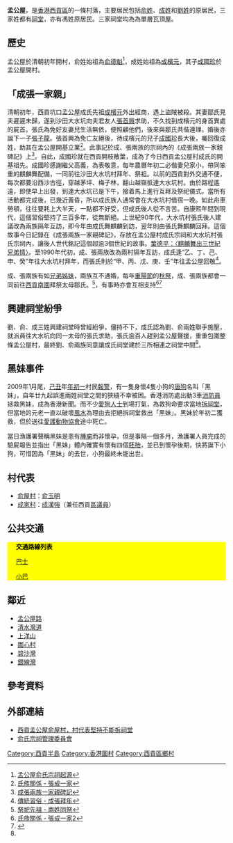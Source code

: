 '''孟公屋'''，是[[香港|香港]][[西貢區|西貢區]]的一條村落，主要居民包括[[俞姓|俞姓]]、[[成姓|成姓]]和[[劉姓|劉姓]]的原居民，三家姓都有[[祠堂|祠堂]]，亦有馮姓原居民。三家祠堂均為為單層瓦頂[[屋|屋]]。

==歷史==
孟公屋於清朝初年開村，俞姓始祖為[[俞德魁|俞德魁]]<ref>[http://yusat.org.hk/modules/xfsection/article.php?articleid=2 孟公屋俞氏宗祠起源]{{dead link|date=2017年12月 |bot=InternetArchiveBot |fix-attempted=yes }}</ref>，成姓始祖為[[成檳元|成檳元]]，其子[[成國珍|成國珍]]於孟公屋開村。

==「成張一家親」==
清朝初年，西貢坑口孟公屋成氏先祖[[成檳元|成檳元]]外出經商，遇上盜賊被殺。其妻鄒氏見夫遲遲未歸，遂到沙田大水坑向夫君友人[[張首興|張首興]]求助，不久找到成檳元的身首異處的屍首。張氏為免好友妻兒生活無依，便照顧他們，後來與鄒氏共偕連理，婚後亦誕下一子[[張子龍|張子龍]]。張首興為免亡友絕後，待成檳元的兒子[[成國珍|成國珍]]長大後，囑回復成姓，助其在孟公屋開基立業<ref name="張成一家">[http://www.districtcouncils.gov.hk/st_d/heritage/pages/A116P1.htm 氏族關係 - 張成一家]{{dead link|date=2017年12月 |bot=InternetArchiveBot |fix-attempted=yes }}</ref>。此事記於成、張兩族的宗祠內的《成張兩族一家親碑記》上<ref name="成張兩族一家親碑記">[http://www.districtcouncils.gov.hk/st_d/heritage/pages/A117P1.htm 成張兩族一家親碑記]{{dead link|date=2017年12月 |bot=InternetArchiveBot |fix-attempted=yes }}</ref>。自此，成國珍就在西貢開枝散葉，成為了今日西貢孟公屋村成氏的開基祖先。成國珍感謝繼父高義，為表敬意，每年農曆年初二必偕妻兒家小，帶同笨重的麒麟舞配備，一同前往沙田大水坑村拜年、祭祖。以前的西貢對外交通不便，每次都要沿西沙古徑，穿越茅坪、梅子林，翻山越嶺抵達大水坑村。由於路程遙遠，即使早上出發，到達大水坑已是下午，接着馬上進行互拜及祭祀儀式。當所有活動都完成後，已幾近黃昏，所以成氏族人通常會在大水坑村借宿一晚。如此舟車勞頓，往往要耗上大半天，一點都不好受，但成氏後人從不言苦。自康熙年間到現代，這個習俗堅持了三百多年，從無斷絕。上世紀90年代，大水坑村張氏後人建議改為兩族隔年互訪，即今年由成氏舞麒麟到訪，翌年則由張氏舞麒麟回拜。這個故事今日記錄在《成張兩族一家親碑記》，存放在孟公屋村成氏宗祠和大水坑村張氏宗祠內，讓後人世代銘記這個超逾3個世紀的故事。[http://paper.wenweipo.com/2016/10/31/ED1610310012.htm 葉德平：〈麒麟舞出三世紀兄弟情〉]{{Wayback|url=http://paper.wenweipo.com/2016/10/31/ED1610310012.htm |date=20170107172833 }}。至1990年代初，成、張兩族改為兩村隔年互訪，成氏逢“乙、丁、己、申、癸”年往大水坑村拜年，而張氏則於“甲、丙、戊、庚、壬”年往孟公屋回敬<ref name="成張拜年">[http://www.districtcouncils.gov.hk/st_d/heritage/pages/A143P1.htm 傳統習俗 - 成張拜年]{{dead link|date=2017年12月 |bot=InternetArchiveBot |fix-attempted=yes }}</ref>。

成、張兩族有如[[兄弟姊妹|兄弟姊妹]]，兩族互不通婚，每年[[重陽節|重陽節]]的[[秋祭|秋祭]]，成、張兩族都會一同前往[[西貢南圍|西貢南圍]]拜祭太母鄒氏。<ref name="兩姓同祭">[http://www.districtcouncils.gov.hk/st_d/heritage/pages/B062P1.htm 祭祀先祖 - 兩姓同祭]{{dead link|date=2017年12月 |bot=InternetArchiveBot |fix-attempted=yes }}</ref>，有事時亦會互相支持<ref name="張成一家2">[http://www.districtcouncils.gov.hk/st_d/heritage/pages/A116P2.htm 氏族關係 - 張成一家2]{{dead link|date=2017年12月 |bot=InternetArchiveBot |fix-attempted=yes }}</ref><ref>{{Cite web |url=http://video.online.hk/watch/24661 |title=ATV 尋找百姓家 Ch02 成張拜年 |access-date=2011-03-06 |archive-date=2011-03-08 |archive-url=https://web.archive.org/web/20110308012058/http://video.online.hk/watch/24661 |dead-url=yes }}</ref>

==興建祠堂紛爭==
劉、俞、成三姓興建祠堂時曾經紛爭，僵持不下，成氏認為劉、俞兩姓聯手施壓，就派員往大水坑向同一太母的張氏求助，張氏逾百人趕到孟公屋聲援，重重包圍整條孟公屋村，最終劉、俞兩族同意讓成氏祠堂建於三所相連之祠堂中間<ref name="張成一家2" />。

==黑妹事件==
2009年1月尾，[[己丑|己丑]]年[[年初一|年初一]]村民[[報警|報警]]，有一隻身懷4隻小狗的[[唐狗|唐狗]]名叫「黑妹」，自年廿九起誤進兩姓祠堂之間的狹縫不幸被困。香港消防處出動3車[[消防員|消防員]]拯救黑妹，成為香港新聞。而不少[[愛狗人士|愛狗人士]]到場打氣，為救狗命要求當地[[拆祠堂|拆祠堂]]，但當地的元老一直以破壞[[風水|風水]]為理由去拒絕拆祠堂救出「黑妹」。黑妹於年初二獲救，但於送往[[愛護動物協會|愛護動物協會]]途中死亡。

當日漁護署聲稱黑妹是患有[[腫瘤|腫瘤]]而非懷孕，但是事隔一個多月，漁護署人員完成的驗屍報告並指出「黑妹」體內確實有懷有四個[[胚胎|胚胎]]，並已到懷孕後期，快將誕下小狗，可惜因為「黑妹」的去世，小狗最終未能出世。

==村代表==
*[[俞屋村|俞屋村]]：[[俞玉明|俞玉明]]
*[[成家村|成家村]]：[[成漢強|成漢強]]（兼任西貢[[區議員|區議員]]）

==公共交通==
{{stack begin | align=center | clear=false | float=center}}
<div class="NavFrame collapsed" style="color: black; background-color: #FFFF00; margin: 0 auto; padding: 0 10px; text-align: left;">
<div class="NavHead" style="background-color: #FFFF00; margin: 0 auto; padding: 0 10px; font-weight:normal;">'''交通路線列表'''</div>
<div class="NavContent" style="background-color: #FFFF00; margin: 0 auto; padding: 0 10px;">
;[[香港巴士|巴士]]
{{九龍新界巴士簡單列表|91|91A}}
;[[香港小巴|小巴]]
{{新界專線小巴簡單列表|16|103|103M}}
</div></div>
{{stack end}}

==鄰近==
* [[孟公屋路|孟公屋路]]
* [[清水灣道|清水灣道]]
* [[上洋山|上洋山]]
* [[圍心村|圍心村]]
* [[碧沙灣|碧沙灣]]
* [[銀線灣|銀線灣]]

==參考資料==
{{Reflist|2}}

==外部連結==
* [http://hk.news.yahoo.com/article/090127/4/aemf.html 西貢孟公屋俞屋村，村代表堅持不能拆祠堂]{{Wayback|url=http://hk.news.yahoo.com/article/090127/4/aemf.html |date=20090131045334 }}
*[https://web.archive.org/web/20090227184308/http://yusat.org.hk/ 俞氏宗祠管理委員會]

[[Category:西貢半島|Category:西貢半島]]
[[Category:香港圍村|Category:香港圍村]]

[[Category:西貢區鄉村|Category:西貢區鄉村]]